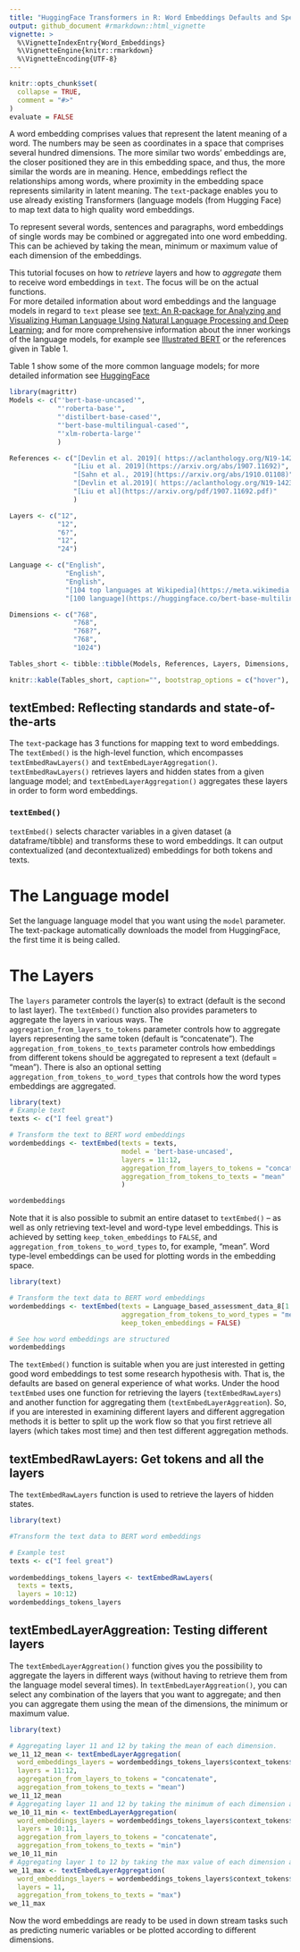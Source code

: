 ```yaml
---
title: "HuggingFace Transformers in R: Word Embeddings Defaults and Specifications"
output: github_document #rmarkdown::html_vignette
vignette: >
  %\VignetteIndexEntry{Word_Embeddings}
  %\VignetteEngine{knitr::rmarkdown}
  %\VignetteEncoding{UTF-8}
---
```


```r
knitr::opts_chunk$set(
  collapse = TRUE,
  comment = "#>"
)
evaluate = FALSE
```

A word embedding comprises values that represent the latent meaning of a word. The numbers may be seen as coordinates in a space that comprises several hundred dimensions. The more similar two words’ embeddings are, the closer positioned they are in this embedding space, and thus, the more similar the words are in meaning. Hence, embeddings reflect the relationships among words, where proximity in the embedding space represents similarity in latent meaning. The ```text```-package enables you to use already existing Transformers (language models (from Hugging Face) to map text data to high quality word embeddings.

To represent several words, sentences and paragraphs, word embeddings of single words may be combined or aggregated into one word embedding. This can be achieved by taking the mean, minimum or maximum value of each dimension of the embeddings.

This tutorial focuses on how to *retrieve* layers and how to *aggregate* them to receive word embeddings in `text`. The focus will be on the actual functions.  
For more detailed information about word embeddings and the language models in regard to `text` please see [text: An R-package for Analyzing and Visualizing Human Language Using Natural Language Processing and Deep Learning](https://psyarxiv.com/293kt/); and for more comprehensive information about the inner workings of the language models, for example see [Illustrated BERT](https://jalammar.github.io/illustrated-bert/) or the references given in Table 1.

Table 1 show some of the more common language models; for more detailed information see [HuggingFace](https://huggingface.co/)

``` r
library(magrittr)
Models <- c("'bert-base-uncased'",
            "'roberta-base'",
            "'distilbert-base-cased'",
            "'bert-base-multilingual-cased'",
            "'xlm-roberta-large'"
            )

References <- c("[Devlin et al. 2019]( https://aclanthology.org/N19-1423/)",
                "[Liu et al. 2019](https://arxiv.org/abs/1907.11692)",
                "[Sahn et al., 2019](https://arxiv.org/abs/1910.01108)",
                "[Devlin et al.2019]( https://aclanthology.org/N19-1423/)",
                "[Liu et al](https://arxiv.org/pdf/1907.11692.pdf)"
                )

Layers <- c("12",
            "12", 
            "6?",
            "12",
            "24")

Language <- c("English",
              "English", 
              "English",
              "[104 top languages at Wikipedia](https://meta.wikimedia.org/wiki/List_of_Wikipedias)",
              "[100 language](https://huggingface.co/bert-base-multilingual-cased)")

Dimensions <- c("768", 
                "768", 
                "768?", 
                "768", 
                "1024")

Tables_short <- tibble::tibble(Models, References, Layers, Dimensions, Language)

knitr::kable(Tables_short, caption="", bootstrap_options = c("hover"), full_width = T)
```


## textEmbed: Reflecting standards and state-of-the-arts
The `text`-package has 3 functions for mapping text to word embeddings. The `textEmbed()` is the high-level function, which encompasses `textEmbedRawLayers()` and `textEmbedLayerAggregation()`. `textEmbedRawLayers()`  retrieves layers and hidden states from a given language model; and `textEmbedLayerAggregation()`  aggregates these layers in order to form word embeddings.

### `textEmbed()` 
`textEmbed()` selects character variables in a given dataset (a dataframe/tibble) and transforms these to word embeddings. It can output contextualized (and decontextualized) embeddings for both tokens and texts.

# The Language model
Set the language language model that you want using the `model` parameter. The text-package automatically downloads the model from HuggingFace, the first time it is being called.

# The Layers
The `layers` parameter controls the layer(s) to extract (default is the second to last layer). The `textEmbed()` function also provides parameters to aggregate the layers in various ways. The `aggregation_from_layers_to_tokens` parameter controls how to aggregate layers representing the same token (default is “concatenate”). The `aggregation_from_tokens_to_texts` parameter controls how embeddings from different tokens should be aggregated to represent a text (default = "mean"). There is also an optional setting `aggregation_from_tokens_to_word_types` that controls how the word types embeddings are aggregated. 

```r
library(text)
# Example text 
texts <- c("I feel great")

# Transform the text to BERT word embeddings
wordembeddings <- textEmbed(texts = texts,
                            model = 'bert-base-uncased',
                            layers = 11:12,
                            aggregation_from_layers_to_tokens = "concatenate",
                            aggregation_from_tokens_to_texts = "mean"
                            )

wordembeddings
```

Note that it is also possible to submit an entire dataset to `textEmbed()` -- as well as only retrieving text-level and word-type level embeddings. This is achieved by setting `keep_token_embeddings` to `FALSE`, and `aggregation_from_tokens_to_word_types` to, for example, "mean". Word type-level embeddings can be used for plotting words in the embedding space.  

```r
library(text)

# Transform the text data to BERT word embeddings
wordembeddings <- textEmbed(texts = Language_based_assessment_data_8[1:2],
                            aggregation_from_tokens_to_word_types = "mean",
                            keep_token_embeddings = FALSE)

# See how word embeddings are structured
wordembeddings
```

The `textEmbed()` function is suitable when you are just interested in getting good word embeddings to test some research hypothesis with. That is, the defaults are based on general experience of what works. Under the hood `textEmbed` uses one function for retrieving the layers (`textEmbedRawLayers`) and another function for aggregating them (`textEmbedLayerAggreation`). So, if you are interested in examining different layers and different aggregation methods it is better to split up the work flow so that you first retrieve all layers (which takes most time) and then test different aggregation methods. 

## textEmbedRawLayers: Get tokens and all the layers
The `textEmbedRawLayers` function is used to retrieve the layers of hidden states. 

```r
library(text)

#Transform the text data to BERT word embeddings

# Example test 
texts <- c("I feel great")
 
wordembeddings_tokens_layers <- textEmbedRawLayers(
  texts = texts,
  layers = 10:12)
wordembeddings_tokens_layers
```

## textEmbedLayerAggreation: Testing different layers 
The `textEmbedLayerAggreation()` function gives you the possibility to aggregate the layers in different ways (without having to retrieve them from the language model several times). In `textEmbedLayerAggreation()`, you can select any combination of the layers that you want to aggregate; and then you can aggregate them using the mean of the dimensions, the minimum or maximum value.  

```r
library(text)

# Aggregating layer 11 and 12 by taking the mean of each dimension. 
we_11_12_mean <- textEmbedLayerAggregation(
  word_embeddings_layers = wordembeddings_tokens_layers$context_tokens$texts,
  layers = 11:12,
  aggregation_from_layers_to_tokens = "concatenate",
  aggregation_from_tokens_to_texts = "mean")
we_11_12_mean
# Aggregating layer 11 and 12 by taking the minimum of each dimension accross the two layers.
we_10_11_min <- textEmbedLayerAggregation(
  word_embeddings_layers = wordembeddings_tokens_layers$context_tokens$texts,
  layers = 10:11,
  aggregation_from_layers_to_tokens = "concatenate",
  aggregation_from_tokens_to_texts = "min")
we_10_11_min
# Aggregating layer 1 to 12 by taking the max value of each dimension across the 12 layers.
we_11_max <- textEmbedLayerAggregation(
  word_embeddings_layers = wordembeddings_tokens_layers$context_tokens$texts,
  layers = 11,
  aggregation_from_tokens_to_texts = "max")
we_11_max
```

Now the word embeddings are ready to be used in down stream tasks such as predicting numeric variables or be plotted according to different dimensions. 
